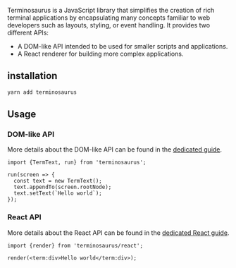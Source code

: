 Terminosaurus is a JavaScript library that simplifies the creation of rich terminal applications by encapsulating many concepts familiar to web developers such as layouts, styling, or event handling. It provides two different APIs:

- A DOM-like API intended to be used for smaller scripts and applications.
- A React renderer for building more complex applications.

## installation

```bash
yarn add terminosaurus
```

## Usage

### DOM-like API

More details about the DOM-like API can be found in the [dedicated guide](/docs/guide).

```tsx
import {TermText, run} from 'terminosaurus';

run(screen => {
  const text = new TermText();
  text.appendTo(screen.rootNode);
  text.setText(`Hello world`);
});
```

### React API

More details about the React API can be found in the [dedicated React guide](/docs/react).

```tsx
import {render} from 'terminosaurus/react';

render(<term:div>Hello world</term:div>);
```

